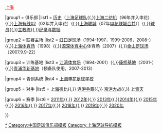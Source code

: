 {{Navbox
|name = 上海申花足球俱乐部
|titlestyle = background: #002299; color: red;
|groupstyle = background: #002299; color: red;
|abovestyle = background: #002299; color: red;
|title = [[上海申花足球俱乐部|<span style="color:red;">上海申花足球俱乐部</span>]]
|above = [[中华人民共和国|<span style="color:red;">中国</span>]]{{,}}[[上海|<span style="color:red;">上海</span>]]

|group1 = 俱乐部
|list1 = [[上海申花足球俱乐部历史|历史]]（[[上海足球队]]{{,}}[[上海二纺机足球俱乐部|上海二纺机]]（96年并入申花）{{,}}[[上海有线02足球俱乐部|上海有线02]]（02年并入申花）{{,}}[[上海联城足球俱乐部|上海联城]]（07年[[申花联城合并]]））{{,}}[[:Category:上海申花球员|球员]]{{,}}[[Template:上海申花主教练|主教练]]{{,}}[[上海申花纪录与数据|纪录与数据]]

|group2 = 联赛主场
|list2 = [[虹口足球场]]（1994-1997，1999-2006，2008-）{{,}}[[上海体育场]]（1998）{{,}}[[源深体育中心]]体育场（2007）{{,}}[[金山足球场]]（2007.9.9-22）

|group3 = 训练基地
|list3 = [[江湾体育场]]（1994-2001）{{,}}[[康桥基地]]（2001-）{{,}}[[青浦华新基地]]（预备队使用，2007-2013）

|group4 = 青训系统
|list4 = [[上海申花足球学校]]

|group5 = 对手
|list5 = [[上海德比]]{{,}} [[连沪争霸]]{{,}} [[京沪大战]]{{,}} [[上青天足球对抗赛|上青天]]

|group6 = 赛季
|list6 = [[上海申花足球俱乐部2011赛季|2011年]]{{,}} [[上海申花足球俱乐部2012赛季|2012年]]{{,}} [[上海申花足球俱乐部2013赛季|2013年]]{{,}}[[上海绿地足球俱乐部2014赛季|2014年]]{{,}} [[上海绿地申花足球俱乐部2015赛季|2015年]]{{,}} [[上海绿地申花足球俱乐部2016赛季|2016年]]{{,}} [[上海绿地申花足球俱乐部2017赛季|2017年]]{{,}} [[上海绿地申花足球俱乐部2018赛季|2018年]]{{,}} [[上海绿地申花足球俱乐部2019赛季|2019年]]{{,}} [[上海绿地申花足球俱乐部2020赛季|2020年]]

}}<noinclude>

[[Category:上海申花|*]]
[[Category:中国足球俱乐部模板]]
[[Category:上海足球导航模板]]
</noinclude>